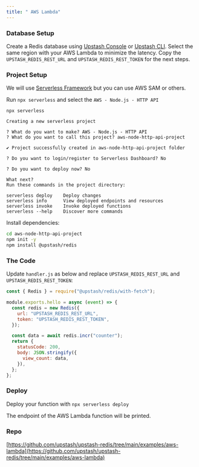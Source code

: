 ```yaml
---
title: " AWS Lambda"
---
```



<RedisClientNote />

### Database Setup

Create a Redis database using [Upstash Console](https://console.upstash.com) or
[Upstash CLI](https://github.com/upstash/cli). Select the same region with your
AWS Lambda to minimize the latency. Copy the `UPSTASH_REDIS_REST_URL` and
`UPSTASH_REDIS_REST_TOKEN` for the next steps.

### Project Setup

We will use
[Serverless Framework](https://www.serverless.com/framework/docs/getting-started)
but you can use AWS SAM or others.

Run `npx serverless` and select the `AWS - Node.js - HTTP API`

```shell
npx serverless

Creating a new serverless project

? What do you want to make? AWS - Node.js - HTTP API
? What do you want to call this project? aws-node-http-api-project

✔ Project successfully created in aws-node-http-api-project folder

? Do you want to login/register to Serverless Dashboard? No

? Do you want to deploy now? No

What next?
Run these commands in the project directory:

serverless deploy    Deploy changes
serverless info      View deployed endpoints and resources
serverless invoke    Invoke deployed functions
serverless --help    Discover more commands
```

Install dependencies:

```bash
cd aws-node-http-api-project
npm init -y
npm install @upstash/redis
```

### The Code

Update `handler.js` as below and replace `UPSTASH_REDIS_REST_URL` and
`UPSTASH_REDIS_REST_TOKEN`:

```js
const { Redis } = require("@upstash/redis/with-fetch");

module.exports.hello = async (event) => {
  const redis = new Redis({
    url: "UPSTASH_REDIS_REST_URL",
    token: "UPSTASH_REDIS_REST_TOKEN",
  });

  const data = await redis.incr("counter");
  return {
    statusCode: 200,
    body: JSON.stringify({
      view_count: data,
    }),
  };
};
```

### Deploy

Deploy your function with `npx serverless deploy`

The endpoint of the AWS Lambda function will be printed.

### Repo

[https://github.com/upstash/upstash-redis/tree/main/examples/aws-lambda](https://github.com/upstash/upstash-redis/tree/main/examples/aws-lambda)
